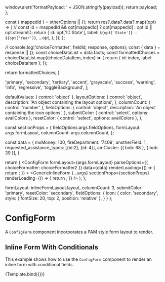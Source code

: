 
<Meta title="Form/InlineConfigForm" component={ConfigForm} />

  window.alert('formatPayload: ' + JSON.stringify(payload));
  return payload;
};

  const { mappedId } = otherOptions || {};
  return res?.data?.data?.map((opt) => {
    // const id = mappedId && opt[mappedId] ? opt[mappedId] : opt.id || opt.streamID;
    return {
      id: opt['ID State'],
      label: `${opt['State']} - ${opt['Year']}`,
      ...opt,
    };
  });
};

  // console.log('choiceFormatter', fieldId, response, options);
  const { data } = response || {};
  const choiceDataList = data.facts;
  const formattedChoices = choiceDataList.map((choiceDataItem, index) => {
      return { id: index, label: choiceDataItem };
  });

return formattedChoices;
}

  'primary',
  'secondary',
  'tertiary',
  'accent',
  'grayscale',
  'success',
  'warning',
  'info',
  'regressive',
  'toggleBackground',
];

  defaultValues: { control: 'object' },
  layoutOptions: {
    control: 'object',
    description: 'An object containing the layout options',
  },
  columnCount: { control: 'number' },
  fieldOptions: {
    control: 'object',
    description: 'An object containing the icon options',
  },
  submitColor: { control: 'select', options: availColors },
  resetColor: { control: 'select', options: availColors },
};

  const sectionProps = {
    fieldOptions:args.fieldOptions,
    formLayout: args.formLayout,
    columnCount: args.columnCount,
  };

  const data = {
    moMoney: 100,
    fireDepartment: '7409',
    anotherField: 1,
    requested_assistance_types: [{id:2}, {id: 4}],
    amCluster: [{ bob: 68 }, { bob: 39 }],
  }

  return (
    <Router>
      <ConfigForm
        formLayout={args.formLayout}
        parseOptions={{ choiceFormatter: choiceFormatter2 }}
        data={data}
        renderLoading={() => {
          return <Skeleton />;
        }}
      >
        <GenericInlineForm {...args} sectionProps={sectionProps} renderLoading={() => {
          return <Skeleton />;
        }} />
      </ConfigForm>
    </Router>
  );
};

  formLayout: inlineFormLayout.layout,
  columnCount: 3,
  submitColor: 'primary',
  resetColor: 'secondary',
  fieldOptions: {
    icon: {
      color: 'secondary',
      style: { fontSize: 20, top: 2, position: 'relative' },
    }
  }
};

# ConfigForm

A `ConfigForm` component incorporates a PAM style form layout to render.

## Inline Form With Conditionals

This example shows how to use the `ConfigForm` component to render an inline form with conditional fields.

<Canvas>
  <Story
    name="Inline Form With Sample Fields"
    argTypes={formArgs}
    args={defaultProps}
  >
    {Template.bind({})}
  </Story>
</Canvas>
